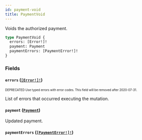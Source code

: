 ```yaml
---
id: payment-void
title: PaymentVoid
---
```


Voids the authorized payment.

```graphql
type PaymentVoid {
  errors: [Error!]!
  payment: Payment
  paymentErrors: [PaymentError!]!
}
```

### Fields

#### `errors` ([`[Error!]!`](/developer/api-reference/objects/error.mdx))

<sub><sup><span className="deprecatedTag">DEPRECATED</span> Use typed errors with error codes. This field will be removed after 2020-07-31.</sup></sub>

List of errors that occurred executing the mutation.

#### `payment` ([`Payment`](/developer/api-reference/objects/payment.mdx))

Updated payment.

#### `paymentErrors` ([`[PaymentError!]!`](/developer/api-reference/objects/payment-error.mdx))
